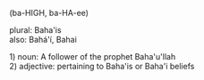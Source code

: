 {{rfc}}
(ba-HIGH, ba-HA-ee)
<P>
plural: Baha'is<BR>
also: Bahá'í, Bahai<BR>
<P>
1) noun: A follower of the prophet Baha'u'llah<BR>
2) adjective: pertaining to Baha'is or Baha'i beliefs